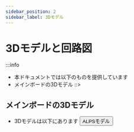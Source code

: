 ```yaml
---
sidebar_position: 2
sidebar_label: 3Dモデル
---
```




# 3Dモデルと回路図

:::info
* 本ドキュメントでは以下のものを提供しています
* メインボードの3Dモデル
::>






## メインボードの3Dモデル

* 3Dモデルは以下にあります
    <Button variant="contained" disableElevation href="http://cdn.mellow.klipper.cn/STEP/Alps-body.stp">ALPSモデル</Button>
